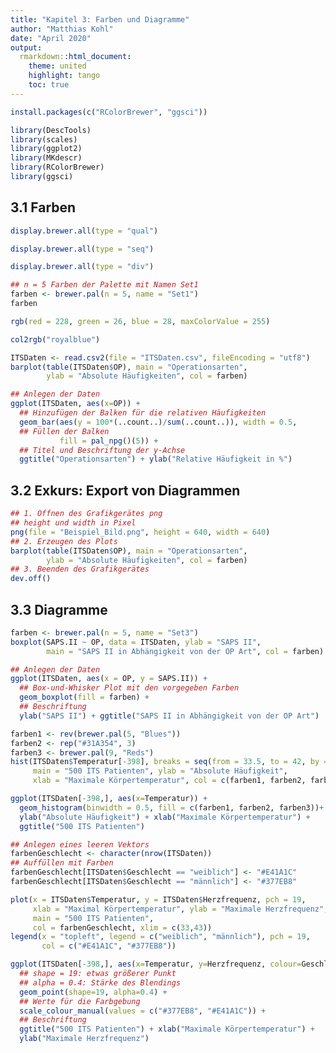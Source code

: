 ```yaml
---
title: "Kapitel 3: Farben und Diagramme"
author: "Matthias Kohl"
date: "April 2020"
output:
  rmarkdown::html_document:
    theme: united
    highlight: tango
    toc: true
---
```


```r
install.packages(c("RColorBrewer", "ggsci"))
```


```r
library(DescTools)
library(scales)
library(ggplot2)
library(MKdescr)
library(RColorBrewer)
library(ggsci)
```


## 3.1 Farben

```r
display.brewer.all(type = "qual")
```


```r
display.brewer.all(type = "seq")
```
 
 
```r
display.brewer.all(type = "div")
```


```r
## n = 5 Farben der Palette mit Namen Set1
farben <- brewer.pal(n = 5, name = "Set1")
farben
```


```r
rgb(red = 228, green = 26, blue = 28, maxColorValue = 255)
```


```r
col2rgb("royalblue")
```


```r
ITSDaten <- read.csv2(file = "ITSDaten.csv", fileEncoding = "utf8")
barplot(table(ITSDaten$OP), main = "Operationsarten",
        ylab = "Absolute Häufigkeiten", col = farben)
```


```r
## Anlegen der Daten
ggplot(ITSDaten, aes(x=OP)) +
  ## Hinzufügen der Balken für die relativen Häufigkeiten
  geom_bar(aes(y = 100*(..count..)/sum(..count..)), width = 0.5, 
  ## Füllen der Balken
           fill = pal_npg()(5)) +
  ## Titel und Beschriftung der y-Achse
  ggtitle("Operationsarten") + ylab("Relative Häufigkeit in %")
```


## 3.2 Exkurs: Export von Diagrammen

```r
## 1. Öffnen des Grafikgerätes png
## height und width in Pixel
png(file = "Beispiel_Bild.png", height = 640, width = 640)
## 2. Erzeugen des Plots
barplot(table(ITSDaten$OP), main = "Operationsarten",
        ylab = "Absolute Häufigkeiten", col = farben)
## 3. Beenden des Grafikgerätes
dev.off()
```


## 3.3 Diagramme

```r
farben <- brewer.pal(n = 5, name = "Set3")
boxplot(SAPS.II ~ OP, data = ITSDaten, ylab = "SAPS II",
        main = "SAPS II in Abhängigkeit von der OP Art", col = farben)
```


```r
## Anlegen der Daten
ggplot(ITSDaten, aes(x = OP, y = SAPS.II)) +
  ## Box-und-Whisker Plot mit den vorgegeben Farben
  geom_boxplot(fill = farben) +
  ## Beschriftung
  ylab("SAPS II") + ggtitle("SAPS II in Abhängigkeit von der OP Art")
```


```r
farben1 <- rev(brewer.pal(5, "Blues"))
farben2 <- rep("#31A354", 3)
farben3 <- brewer.pal(9, "Reds")
hist(ITSDaten$Temperatur[-398], breaks = seq(from = 33.5, to = 42, by = 0.5),
     main = "500 ITS Patienten", ylab = "Absolute Häufigkeit",
     xlab = "Maximale Körpertemperatur", col = c(farben1, farben2, farben3))
```
 

```r
ggplot(ITSDaten[-398,], aes(x=Temperatur)) +
  geom_histogram(binwidth = 0.5, fill = c(farben1, farben2, farben3))+
  ylab("Absolute Häufigkeit") + xlab("Maximale Körpertemperatur") +
  ggtitle("500 ITS Patienten")
```


```r
## Anlegen eines leeren Vektors
farbenGeschlecht <- character(nrow(ITSDaten))
## Auffüllen mit Farben
farbenGeschlecht[ITSDaten$Geschlecht == "weiblich"] <- "#E41A1C"
farbenGeschlecht[ITSDaten$Geschlecht == "männlich"] <- "#377EB8"
```


```r
plot(x = ITSDaten$Temperatur, y = ITSDaten$Herzfrequenz, pch = 19,
     xlab = "Maximal Körpertemperatur", ylab = "Maximale Herzfrequenz",
     main = "500 ITS Patienten",
     col = farbenGeschlecht, xlim = c(33,43))
legend(x = "topleft", legend = c("weiblich", "männlich"), pch = 19,
       col = c("#E41A1C", "#377EB8"))
```


```r
ggplot(ITSDaten[-398,], aes(x=Temperatur, y=Herzfrequenz, colour=Geschlecht)) +
  ## shape = 19: etwas größerer Punkt
  ## alpha = 0.4: Stärke des Blendings
  geom_point(shape=19, alpha=0.4) +
  ## Werte für die Farbgebung
  scale_colour_manual(values = c("#377EB8", "#E41A1C")) +
  ## Beschriftung
  ggtitle("500 ITS Patienten") + xlab("Maximale Körpertemperatur") +
  ylab("Maximale Herzfrequenz")
```
